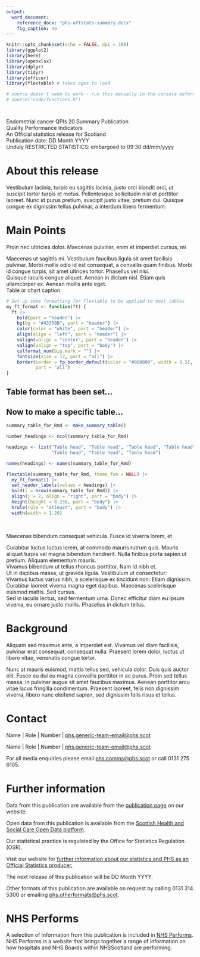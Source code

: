 ```yaml
---
output: 
  word_document:
    reference_docx: "phs-offstats-summary.docx"
    fig_caption: no
---
```



```r
knitr::opts_chunk$set(echo = FALSE, dpi = 300)
library(ggplot2)
library(here)
library(openxlsx)
library(dplyr)
library(tidyr)
library(officer)
library(flextable) # takes ages to load

# source doesn't seem to work - run this manually in the console before knitting 
# source("code/functions.R")




```

<Div custom-style = "Publication Title">Endometrial cancer QPIs 20 Summary Publication</Div>
<Div custom-style = "Publication subtitle">Quality Performance Indicators</Div>
<Div custom-style = "Stats designation">An Official statistics release for Scotland</Div>
<Div custom-style = "Publication date">Publication date: DD Month YYYY</Div>
<Div custom-style = "Restricted Stats">Unduly RESTRICTED STATISTICS: embargoed to 09:30 dd/mm/yyyy</Div>

# About this release
Vestibulum lacinia, turpis eu sagittis lacinia, justo orci blandit orci, ut suscipit tortor turpis et metus. Pellentesque sollicitudin nisl et porttitor laoreet. Nunc id purus pretium, suscipit justo vitae, pretium dui. Quisque congue ex dignissim tellus pulvinar, a interdum libero fermentum.

# Main Points
Proin nec ultricies dolor. Maecenas pulvinar, enim et imperdiet cursus, mi

<Div custom-style = "Bullet 1">Maecenas ut sagittis mi. Vestibulum faucibus ligula sit amet facilisis pulvinar. Morbi mollis odio id est consequat, a convallis quam finibus. Morbi id congue turpis, sit amet ultrices tortor. Phasellus vel nisi.</Div>
<Div custom-style = "Bullet 1">Quisque iaculis congue aliquet. Aenean in dictum nisl. Etiam quis ullamcorper ex. Aenean mollis ante eget.</Div>

<Div custom-style = "Table or chart caption">Table or chart caption</Div>
```r
# Set up some formatting for flextable to be applied to most tables
my_ft_format <- function(ft) {
  ft |>
    bold(part = "header") |>
    bg(bg = "#43358B", part = "header") |>
    color(color = "white", part = "header") |>
    align(align = "left", part = "header") |>
    valign(valign = "center", part = "header") |>
    valign(valign = "top", part = "body") |>
    colformat_num(big.mark = "") |>
    fontsize(size = 12, part = "all") |>
    border(border = fp_border_default(color = "#000000", width = 0.5),
           part = "all")
}


```

## Table format has been set... 

## Now to make a specific table... 

```r
summary_table_for_Rmd <- make_summary_table()

number_headings <- ncol(summary_table_for_Rmd)

headings <- list("Table head", "Table head", "Table head", "Table head",
                 "Table head", "Table head", "Table head")

names(headings) <- names(summary_table_for_Rmd)

flextable(summary_table_for_Rmd, theme_fun = NULL) |>
  my_ft_format() |>
  set_header_labels(values = headings) |>
  bold(i = nrow(summary_table_for_Rmd)) |>
  align(j = 2, align = "right", part = "body") |>
  height(height = 0.236, part = "body") |>
  hrule(rule = "atleast", part = "body") |>
  width(width = 1.26)
```

<br>



Maecenas bibendum consequat vehicula. Fusce id viverra lorem, et

<Div custom-style = "Bullet 1">Curabitur luctus luctus lorem, at commodo mauris rutrum quis. Mauris aliquet turpis vel magna bibendum hendrerit. Nulla finibus porta sapien ut pretium. Aliquam elementum mauris.</Div>
<Div custom-style = "Bullet 1">Vivamus bibendum ut tellus rhoncus porttitor. Nam id nibh et.</Div>
<Div custom-style = "Bullet 1">Ut in dapibus massa, ut gravida ligula. Vestibulum ut consectetur:</Div>
<Div custom-style = "Bullet 2">Vivamus luctus varius nibh, a scelerisque ex tincidunt non. Etiam dignissim.</Div>
<Div custom-style = "Bullet 2">Curabitur laoreet viverra magna eget dapibus. Maecenas scelerisque euismod mattis. Sed cursus.</Div>
<Div custom-style = "Bullet 2">Sed in iaculis lectus, sed fermentum urna. Donec efficitur diam eu ipsum viverra, eu ornare justo mollis. Phasellus in dictum tellus.</Div>

# Background
Aliquam sed maximus ante, a imperdiet est. Vivamus vel diam facilisis, pulvinar erat consequat, consequat nulla. Praesent lorem dolor, luctus ut libero vitae, venenatis congue tortor.

Nunc at mauris euismod, mattis tellus sed, vehicula dolor. Duis quis auctor elit. Fusce eu dui eu magna convallis porttitor in ac purus. Proin sed tellus massa. In pulvinar augue sit amet faucibus maximus. Aenean porttitor arcu vitae lacus fringilla condimentum. Praesent laoreet, felis non dignissim viverra, libero nunc eleifend sapien, sed dignissim felis risus et tellus.

# Contact
Name | Role | Number | [phs.generic-team-email@phs.scot](mailto:phs.generic-team-email@phs.scot)

Name | Role | Number | [phs.generic-team-email@phs.scot](mailto:phs.generic-team-email@phs.scot)

For all media enquiries please email [phs.comms@phs.scot](mailto:phs.comms@phs.scot) or call 0131 275 6105.

# Further information
Data from this publication are available from the [publication page](https://publichealthscotland.scot/publications/YOUR-PUBLICATION-URL) on our website.

Open data from this publication is available from the [Scottish Health and Social Care Open Data platform](https://www.opendata.nhs.scot/).

Our statistical practice is regulated by the Office for Statistics Regulation (OSR).

Visit our website for [further information about our statistics and PHS as an Official Statistics producer.](https://publichealthscotland.scot/our-organisation/about-our-statistics/official-statistics/)

The next release of this publication will be DD Month YYYY.

Other formats of this publication are available on request by calling 0131 314 5300 or emailing [phs.otherformats@phs.scot](mailto:phs.otherformats@phs.scot).

# NHS Performs
A selection of information from this publication is included in [NHS Performs](http://www.nhsperforms.scot). NHS Performs is a website that brings together a range of information on how hospitals and NHS Boards within NHSScotland are performing.
